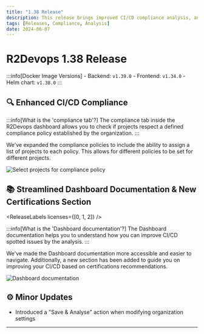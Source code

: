 ```yaml
---
title: "1.38 Release"
description: This release brings improved CI/CD compliance analysis, and documentation about certifications.
tags: [Releases, Compliance, Analysis]
date: 2024-06-07
---
```


# R2Devops 1.38 Release


:::info[Docker Image Versions]
    - Backend: `v1.39.0`
    - Frontend: `v1.34.0`
    - Helm chart: `v1.38.0`
:::

<!-- truncate -->

## 🔍 Enhanced CI/CD Compliance

<ReleaseLabels licenses={[2]} selfManagedOnly />

:::info[What is the 'compliance tab'?]
    The compliance tab inside the R2Devops dashboard allows you to check if projects respect a defined compliance policy established by the organization.
:::

We've expanded the compliance policies to include the ability to assign a list of projects to each policy. This allows for different policies to be set for different projects.

![Select projects for compliance policy](./compliance_set_projects.gif)

## 📚 Streamlined Dashboard Documentation & New Certifications Section

<ReleaseLabels licenses={[0, 1, 2]} />

:::info[What is the 'Dashboard documentation'?]
    The Dashboard documentation helps you to understand how you can improve CI/CD spotted issues by the analysis. 
:::

We've made the Dashboard documentation more accessible and easier to navigate. Additionally, a new section has been added to guide you on improving your CI/CD based on certifications recommendations.

![Dashboard documentation](./dashboard_documentation.gif)


## ⚙️ Minor Updates

- Introduced a "Save & Analyse" action when modifying organization settings

-----

<ReleaseBottomButton />
